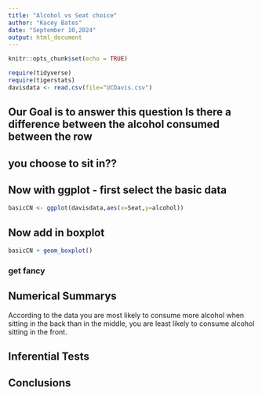 ```yaml
---
title: "Alcohol vs Seat choice"
author: "Kacey Bates"
date: "September 10,2024"
output: html_document
---
```


```r
knitr::opts_chunk$set(echo = TRUE)
```

```r
require(tidyverse)
require(tigerstats)
davisdata <- read.csv(file="UCDavis.csv")
```
## Our Goal is to answer this question Is there a difference between the alcohol consumed between the row
## you choose to sit in??

## Now with ggplot - first select the basic data

```r
basicCN <- ggplot(davisdata,aes(x=Seat,y=alcohol))
```
## Now add in boxplot

```r
basicCN + geom_boxplot()
```
  
  
### get fancy  



## Numerical Summarys 
According to the data you are most likely to consume more alcohol when sitting in the back than in the middle, you are least likely to consume alcohol sitting in the front.



## Inferential Tests

## Conclusions


